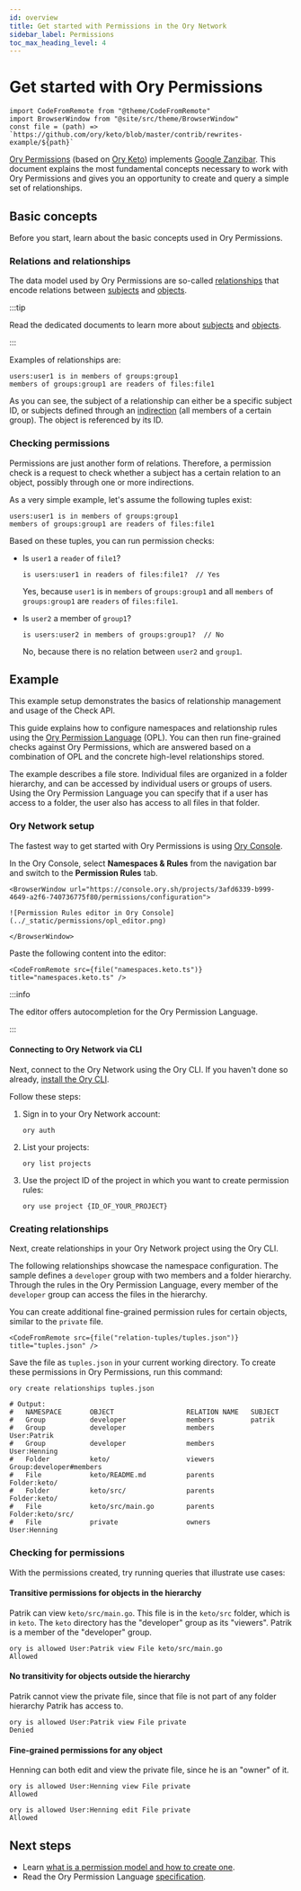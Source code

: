 ```yaml
---
id: overview
title: Get started with Permissions in the Ory Network
sidebar_label: Permissions
toc_max_heading_level: 4
---
```


# Get started with Ory Permissions

```mdx-code-block
import CodeFromRemote from "@theme/CodeFromRemote"
import BrowserWindow from "@site/src/theme/BrowserWindow"
const file = (path) => `https://github.com/ory/keto/blob/master/contrib/rewrites-example/${path}`
```

[Ory Permissions](https://www.ory.sh/permissions/) (based on [Ory Keto](https://github.com/ory/keto)) implements
[Google Zanzibar](https://research.google/pubs/pub48190/). This document explains the most fundamental concepts necessary to work
with Ory Permissions and gives you an opportunity to create and query a simple set of relationships.

## Basic concepts

Before you start, learn about the basic concepts used in Ory Permissions.

### Relations and relationships

The data model used by Ory Permissions are so-called [relationships](/keto/concepts/01_relation-tuples.mdx) that encode relations
between [subjects](/keto/concepts/15_subjects.mdx) and [objects](/keto/concepts/10_objects.mdx).

:::tip

Read the dedicated documents to learn more about [subjects](/keto/concepts/15_subjects.mdx) and
[objects](/keto/concepts/10_objects.mdx).

:::

Examples of relationships are:

```keto-relationships
users:user1 is in members of groups:group1
members of groups:group1 are readers of files:file1
```

As you can see, the subject of a relationship can either be a specific subject ID, or subjects defined through an
[indirection](https://en.wikipedia.org/wiki/Indirection) (all members of a certain group). The object is referenced by its ID.

### Checking permissions

Permissions are just another form of relations. Therefore, a permission check is a request to check whether a subject has a
certain relation to an object, possibly through one or more indirections.

As a very simple example, let's assume the following tuples exist:

```keto-relationships
users:user1 is in members of groups:group1
members of groups:group1 are readers of files:file1
```

Based on these tuples, you can run permission checks:

- Is `user1` a `reader` of `file1`?

  ```keto-relationships
  is users:user1 in readers of files:file1?  // Yes
  ```

  Yes, because `user1` is in `members` of `groups:group1` and all `members` of `groups:group1` are `readers` of `files:file1`.

- Is `user2` a member of `group1`?

  ```keto-relationships
  is users:user2 in members of groups:group1?  // No
  ```

  No, because there is no relation between `user2` and `group1`.

## Example

This example setup demonstrates the basics of relationship management and usage of the Check API.

This guide explains how to configure namespaces and relationship rules using the
[Ory Permission Language](../../keto/reference/ory-permission-language) (OPL). You can then run fine-grained checks against Ory
Permissions, which are answered based on a combination of OPL and the concrete high-level relationships stored.

The example describes a file store. Individual files are organized in a folder hierarchy, and can be accessed by individual users
or groups of users. Using the Ory Permission Language you can specify that if a user has access to a folder, the user also has
access to all files in that folder.

### Ory Network setup

The fastest way to get started with Ory Permissions is using [Ory Console](https://console.ory.sh/).

In the Ory Console, select **Namespaces & Rules** from the navigation bar and switch to the **Permission Rules** tab.

```mdx-code-block
<BrowserWindow url="https://console.ory.sh/projects/3afd6339-b999-4649-a2f6-740736775f80/permissions/configuration">

![Permission Rules editor in Ory Console](../_static/permissions/opl_editor.png)

</BrowserWindow>
```

Paste the following content into the editor:

```mdx-code-block
<CodeFromRemote src={file("namespaces.keto.ts")} title="namespaces.keto.ts" />
```

:::info

The editor offers autocompletion for the Ory Permission Language.

:::

#### Connecting to Ory Network via CLI

Next, connect to the Ory Network using the Ory CLI. If you haven't done so already,
[install the Ory CLI](../cli/01_installation.mdx).

Follow these steps:

1. Sign in to your Ory Network account:

   ```shell
   ory auth
   ```

2. List your projects:

   ```shell
   ory list projects
   ```

3. Use the project ID of the project in which you want to create permission rules:

   ```shell
   ory use project {ID_OF_YOUR_PROJECT}
   ```

### Creating relationships

Next, create relationships in your Ory Network project using the Ory CLI.

The following relationships showcase the namespace configuration. The sample defines a `developer` group with two members and a
folder hierarchy. Through the rules in the Ory Permission Language, every member of the `developer` group can access the files in
the hierarchy.

You can create additional fine-grained permission rules for certain objects, similar to the `private` file.

```mdx-code-block
<CodeFromRemote src={file("relation-tuples/tuples.json")} title="tuples.json" />
```

Save the file as `tuples.json` in your current working directory. To create these permissions in Ory Permissions, run this
command:

```shell
ory create relationships tuples.json

# Output:
#   NAMESPACE       OBJECT                  RELATION NAME   SUBJECT
#   Group           developer               members         patrik
#   Group           developer               members         User:Patrik
#   Group           developer               members         User:Henning
#   Folder          keto/                   viewers         Group:developer#members
#   File            keto/README.md          parents         Folder:keto/
#   Folder          keto/src/               parents         Folder:keto/
#   File            keto/src/main.go        parents         Folder:keto/src/
#   File            private                 owners          User:Henning
```

### Checking for permissions

With the permissions created, try running queries that illustrate use cases:

#### Transitive permissions for objects in the hierarchy

Patrik can view `keto/src/main.go`. This file is in the `keto/src` folder, which is in `keto`. The `keto` directory has the
"developer" group as its "viewers". Patrik is a member of the "developer" group.

```
ory is allowed User:Patrik view File keto/src/main.go
Allowed
```

#### No transitivity for objects outside the hierarchy

Patrik cannot view the private file, since that file is not part of any folder hierarchy Patrik has access to.

```
ory is allowed User:Patrik view File private
Denied
```

#### Fine-grained permissions for any object

Henning can both edit and view the private file, since he is an "owner" of it.

```
ory is allowed User:Henning view File private
Allowed

ory is allowed User:Henning edit File private
Allowed
```

## Next steps

- Learn [what is a permission model and how to create one](../../keto/modeling/create-permission-model.mdx).
- Read the Ory Permission Language [specification](../../keto/reference/ory-permission-language.mdx).
